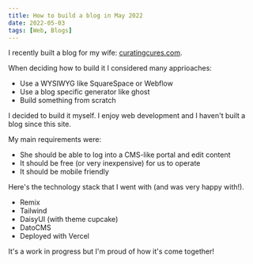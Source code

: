 ```yaml
---
title: How to build a blog in May 2022
date: 2022-05-03
tags: [Web, Blogs]
---
```


I recently built a blog for my wife: [curatingcures.com](https://www.curatingcures.com/).

When deciding how to build it I considered many apprioaches:

- Use a WYSIWYG like SquareSpace or Webflow
- Use a blog specific generator like ghost
- Build something from scratch

I decided to build it myself. I enjoy web development and I haven't built a blog since this site.

My main requirements were:

- She should be able to log into a CMS-like portal and edit content
- It should be free (or very inexpensive) for us to operate
- It should be mobile friendly

Here's the technology stack that I went with (and was very happy with!).

- Remix
- Tailwind
- DaisyUI (with theme cupcake)
- DatoCMS
- Deployed with Vercel

It's a work in progress but I'm proud of how it's come together!

